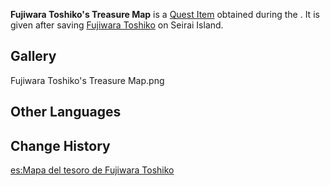 {{Item Infobox
|id           = 100992
|image        = Item Fujiwara Toshiko's Treasure Map.png
|type         = Quest Items
|description  = A treasure map you obtained from Fujiwara Toshiko. According to her, this map hides the means by which certain mechanisms may be activated.
|source1      = Given during [[Relics of Seirai]]
}}
'''Fujiwara Toshiko's Treasure Map''' is a [[Quest Item]] obtained during the {{Quest|Relics of Seirai}}. It is given after saving [[Fujiwara Toshiko]] on Seirai Island.

==Gallery==
<gallery>
Fujiwara Toshiko's Treasure Map.png
</gallery>

==Other Languages==
{{Other Languages
|default_hidden = 1
|en      = Fujiwara Toshiko's Treasure Map
|zhs     = 藤原俊子的「宝图」
|zhs_rm  = Téngyuán Jùnzǐ de "Bǎo Tú"
|zht     = 藤原俊子的「寶圖」
|zht_rm  = Téngyuán Jùnzǐ de "Bǎo Tú"
|ja      = 藤原俊子の「宝蔵図」
|ja_rm   = Fujiwara Toshiko no "Houzou-zu"
|ko      = 후지와라 토시코의 「보물지도」
|ko_rm   = Hujiwara Tosiko-ui "Bomuljido"
|es      = Mapa del tesoro de Fujiwara Toshiko
|fr      = Carte au trésor de Fujiwara Toshiko
|ru      = Карта сокровищ Фудзивара Тосико
|th      = "แผนที่ขุมทรัพย์" ของ Fujiwara Toshiko
|th_rm   = 
|vi      = Bản Đồ Của Fujiwara Toshiko
|de      = Fujiwara Toshikos Schatzkarte
|id      = Peta Harta Karun Fujiwara Toshiko
|pt      = Relíquia de Fujiwara Toshiko
|tr      = Fujiwara Toshiko'nun Hazine Haritası
|it      = Mappa del tesoro di Fujiwara Toshiko
}}

==Change History==
{{Change History|2.1}}

[[es:Mapa del tesoro de Fujiwara Toshiko]]